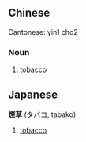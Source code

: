 ==Chinese==
Cantonese: yin1 cho2
===Noun===
# [[tobacco]]

==Japanese==
'''煙草''' (タバコ, tabako)

# [[tobacco]]
